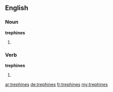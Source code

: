 ==English==

===Noun===
'''trephines'''

# {{plural of|trephine}}

===Verb===
'''trephines'''

# {{third-person singular of|trephine}}

[[ar:trephines]]
[[de:trephines]]
[[fr:trephines]]
[[my:trephines]]